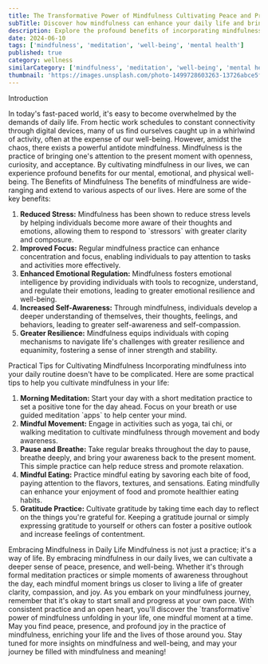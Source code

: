 ```yaml
---
title: The Transformative Power of Mindfulness Cultivating Peace and Presence
subTitle: Discover how mindfulness can enhance your daily life and bring about positive change
description: Explore the profound benefits of incorporating mindfulness practices into your daily routine. Learn how mindfulness can help reduce stress, increase focus, and cultivate a deeper sense of well-being.
date: 2024-06-10
tags: ['mindfulness', 'meditation', 'well-being', 'mental health']
published: true
category: wellness
similarCategory: ['mindfulness', 'meditation', 'well-being', 'mental health']
thumbnail: 'https://images.unsplash.com/photo-1499728603263-13726abce5fd?q=80&w=2070&auto=format&fit=crop&ixlib=rb-4.0.3&ixid=M3wxMjA3fDB8MHxwaG90by1wYWdlfHx8fGVufDB8fHx8fA%3D%3D'
---
```


<Heading type="danger">Introduction</Heading>

<Paragraph>
    In today's fast-paced world, it's easy to become overwhelmed by the demands
    of daily life. From hectic work schedules to constant connectivity through
    digital devices, many of us find ourselves caught up in a whirlwind of
    activity, often at the expense of our well-being. However, amidst the chaos,
    there exists a powerful antidote mindfulness.
</Paragraph>
<Paragraph>
    Mindfulness is the practice of bringing one's attention to the present
    moment with openness, curiosity, and acceptance. By cultivating mindfulness
    in our lives, we can experience profound benefits for our mental, emotional,
    and physical well-being.
</Paragraph>
<Heading>The Benefits of Mindfulness</Heading>

<Paragraph>
    The benefits of mindfulness are wide-ranging and extend to various aspects
    of our lives. Here are some of the key benefits:
</Paragraph>
<ol>
    <li>
        <Strong>Reduced Stress:</Strong> Mindfulness has been shown to reduce
        stress levels by helping individuals become more aware of their thoughts
        and emotions, allowing them to respond to `stressors` with greater clarity
        and composure.
    </li>
    <li>
        <Strong>Improved Focus:</Strong> Regular mindfulness practice can
        enhance concentration and focus, enabling individuals to pay attention
        to tasks and activities more effectively.
    </li>
    <li>
        <Strong>Enhanced Emotional Regulation:</Strong> Mindfulness fosters
        emotional intelligence by providing individuals with tools to recognize,
        understand, and regulate their emotions, leading to greater emotional
        resilience and well-being.
    </li>
    <li>
        <Strong>Increased Self-Awareness:</Strong> Through mindfulness,
        individuals develop a deeper understanding of themselves, their
        thoughts, feelings, and behaviors, leading to greater self-awareness and
        self-compassion.
    </li>
    <li>
        <Strong>Greater Resilience:</Strong> Mindfulness equips individuals with
        coping mechanisms to navigate life's challenges with greater resilience
        and equanimity, fostering a sense of inner strength and stability.
    </li>
</ol>
<Heading>Practical Tips for Cultivating Mindfulness</Heading>

<Paragraph>
    Incorporating mindfulness into your daily routine doesn't have to be
    complicated. Here are some practical tips to help you cultivate mindfulness
    in your life:
</Paragraph>
<ol>
    <li>
        <Strong>Morning Meditation:</Strong> Start your day with a short
        meditation practice to set a positive tone for the day ahead. Focus on
        your breath or use guided meditation `apps` to help center your mind.
    </li>
    <li>
        <Strong>Mindful Movement:</Strong> Engage in activities such as yoga,
        tai chi, or walking meditation to cultivate mindfulness through movement
        and body awareness.
    </li>
    <li>
        <Strong>Pause and Breathe:</Strong> Take regular breaks throughout the
        day to pause, breathe deeply, and bring your awareness back to the
        present moment. This simple practice can help reduce stress and promote
        relaxation.
    </li>
    <li>
        <Strong>Mindful Eating:</Strong> Practice mindful eating by savoring
        each bite of food, paying attention to the flavors, textures, and
        sensations. Eating mindfully can enhance your enjoyment of food and
        promote healthier eating habits.
    </li>
    <li>
        <Strong>Gratitude Practice:</Strong> Cultivate gratitude by taking time
        each day to reflect on the things you're grateful for. Keeping a
        gratitude journal or simply expressing gratitude to yourself or others
        can foster a positive outlook and increase feelings of contentment.
    </li>
</ol>
<Heading>Embracing Mindfulness in Daily Life</Heading>

<Paragraph>
    Mindfulness is not just a practice; it's a way of life. By embracing
    mindfulness in our daily lives, we can cultivate a deeper sense of peace,
    presence, and well-being. Whether it's through formal meditation practices
    or simple moments of awareness throughout the day, each mindful moment
    brings us closer to living a life of greater clarity, compassion, and joy.
</Paragraph>
<Paragraph>
    As you embark on your mindfulness journey, remember that it's okay to start
    small and progress at your own pace. With consistent practice and an open
    heart, you'll discover the `transformative` power of mindfulness unfolding in
    your life, one mindful moment at a time.
</Paragraph>
<Paragraph>
    May you find peace, presence, and profound joy in the practice of
    mindfulness, enriching your life and the lives of those around you.
</Paragraph>
Stay tuned for more insights on mindfulness and well-being, and may your journey
be filled with mindfulness and meaning!
